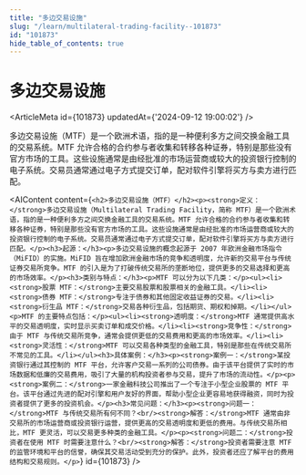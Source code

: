 ```yaml
---
title: "多边交易设施"
slug: "/learn/multilateral-trading-facility--101873"
id: "101873"
hide_table_of_contents: true
---
```



# 多边交易设施

<ArticleMeta id={101873} updatedAt={'2024-09-12 19:00:02'} />
<div className='border-solid border-b border-t-0 my-4 border-[var(--ifm-color-gray-300)]' />

多边交易设施（MTF）是一个欧洲术语，指的是一种便利多方之间交换金融工具的交易系统。MTF 允许合格的合约参与者收集和转移各种证券，特别是那些没有官方市场的工具。这些设施通常是由经批准的市场运营商或较大的投资银行控制的电子系统。交易员通常通过电子方式提交订单，配对软件引擎将买方与卖方进行匹配。

<AIContent content={`<h2>多边交易设施（MTF）</h2><p><strong>定义：</strong>多边交易设施（Multilateral Trading Facility，简称 MTF）是一个欧洲术语，指的是一种便利多方之间交换金融工具的交易系统。MTF 允许合格的合约参与者收集和转移各种证券，特别是那些没有官方市场的工具。这些设施通常是由经批准的市场运营商或较大的投资银行控制的电子系统。交易员通常通过电子方式提交订单，配对软件引擎将买方与卖方进行匹配。</p><h3>起源：</h3><p>多边交易设施的概念起源于 2007 年欧洲金融市场指令（MiFID）的实施。MiFID 旨在增加欧洲金融市场的竞争和透明度，允许新的交易平台与传统证券交易所竞争。MTF 的引入是为了打破传统交易所的垄断地位，提供更多的交易选择和更高的市场效率。</p><h3>类别与特点：</h3><p>MTF 可以分为以下几类：</p><ul><li><strong>股票 MTF：</strong>主要交易股票和股票相关的金融工具。</li><li><strong>债券 MTF：</strong>专注于债券和其他固定收益证券的交易。</li><li><strong>衍生品 MTF：</strong>交易各种衍生品，包括期货、期权和掉期。</li></ul><p>MTF 的主要特点包括：</p><ul><li><strong>透明度：</strong>MTF 通常提供高水平的交易透明度，实时显示买卖订单和成交价格。</li><li><strong>竞争性：</strong>由于 MTF 与传统交易所竞争，通常会提供更低的交易费用和更高的市场效率。</li><li><strong>灵活性：</strong>MTF 可以交易各种类型的金融工具，特别是那些在传统交易所不常见的工具。</li></ul><h3>具体案例：</h3><p><strong>案例一：</strong>某投资银行通过其控制的 MTF 平台，允许客户交易一系列的公司债券。由于该平台提供了实时的市场数据和低廉的交易费用，吸引了大量的机构投资者参与交易，提升了市场的流动性。</p><p><strong>案例二：</strong>一家金融科技公司推出了一个专注于小型企业股票的 MTF 平台。该平台通过先进的配对引擎和用户友好的界面，帮助小型企业更容易地获得融资，同时为投资者提供了更多的投资机会。</p><h3>常见问题：</h3><p><strong>问题一：</strong>MTF 与传统交易所有何不同？<br/><strong>解答：</strong>MTF 通常由非交易所的市场运营商或投资银行运营，提供更高的交易透明度和更低的费用。与传统交易所相比，MTF 更灵活，可以交易更多种类的金融工具。</p><p><strong>问题二：</strong>投资者在使用 MTF 时需要注意什么？<br/><strong>解答：</strong>投资者需要注意 MTF 的监管环境和平台的信誉，确保其交易活动受到充分的保护。此外，投资者还应了解平台的费用结构和交易规则。</p>`} id={101873} />
